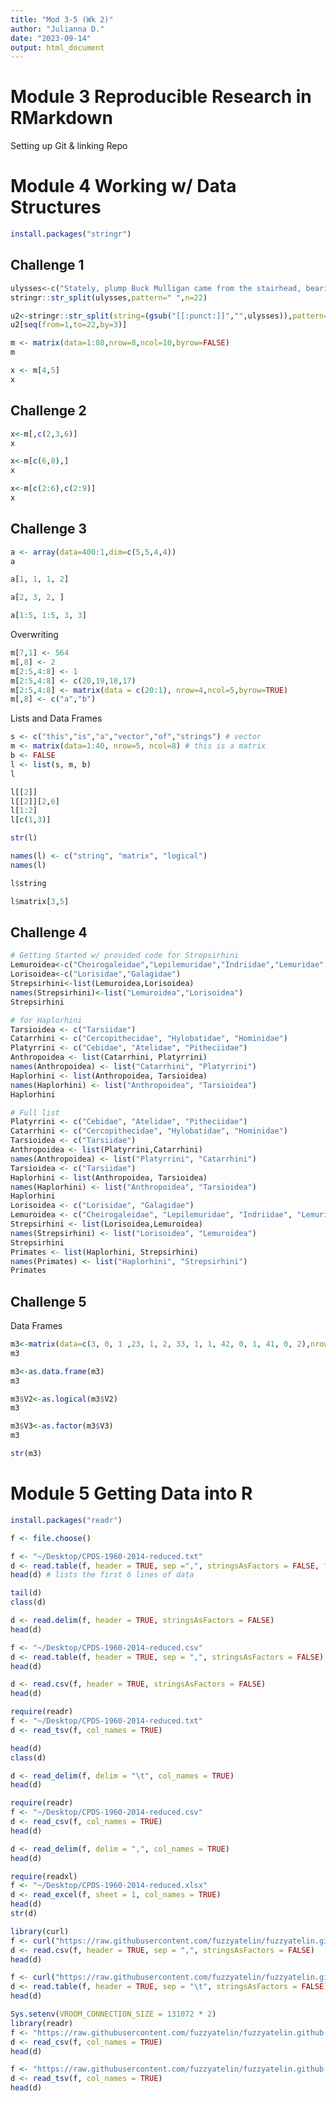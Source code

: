 ```yaml
---
title: "Mod 3-5 (Wk 2)"
author: "Julianna D."
date: "2023-09-14"
output: html_document
---
```

# Module 3 Reproducible Research in RMarkdown
Setting up Git & linking Repo

# Module 4 Working w/ Data Structures
```r
install.packages("stringr")
```

## Challenge 1
```r
ulysses<-c("Stately, plump Buck Mulligan came from the stairhead, bearing a bowl of lather on which a mirror and a razor lay crossed.")
stringr::str_split(ulysses,pattern=" ",n=22)
```

```r
u2<-stringr::str_split(string=(gsub("[[:punct:]]","",ulysses)),pattern=" ",n=22)
u2[seq(from=1,to=22,by=3)]
```

```r
m <- matrix(data=1:80,nrow=8,ncol=10,byrow=FALSE)
m
```

```r
x <- m[4,5]
x
```

## Challenge 2
```r
x<-m[,c(2,3,6)]
x
```

```r
x<-m[c(6,8),]
x
```

```r
x<-m[c(2:6),c(2:9)]
x
```
## Challenge 3

```r
a <- array(data=400:1,dim=c(5,5,4,4))
a
```
```r
a[1, 1, 1, 2]
```

```r
a[2, 3, 2, ]
```

```r
a[1:5, 1:5, 3, 3]
```

Overwriting
```r
m[7,1] <- 564
m[,8] <- 2
m[2:5,4:8] <- 1
m[2:5,4:8] <- c(20,19,18,17)
m[2:5,4:8] <- matrix(data = c(20:1), nrow=4,ncol=5,byrow=TRUE)
m[,8] <- c("a","b")
```

Lists and Data Frames
```r
s <- c("this","is","a","vector","of","strings") # vector
m <- matrix(data=1:40, nrow=5, ncol=8) # this is a matrix
b <- FALSE 
l <- list(s, m, b) 
l
```

```r
l[[2]] 
l[[2]][2,6]
l[1:2] 
l[c(1,3)]
```

```r
str(l)
```

```r
names(l) <- c("string", "matrix", "logical")
names(l)
```

```r
l$string 
```

```r
l$matrix[3,5]
```

## Challenge 4
```r
# Getting Started w/ provided code for Strepsirhini
Lemuroidea<-c("Cheirogaleidae","Lepilemuridae","Indriidae","Lemuridae","Daubentoniidae")
Lorisoidea<-c("Lorisidae","Galagidae")
Strepsirhini<-list(Lemuroidea,Lorisoidea)
names(Strepsirhini)<-list("Lemuroidea","Lorisoidea")
Strepsirhini
```
```r
# for Haplorhini
Tarsioidea <- c("Tarsiidae")
Catarrhini <- c("Cercopithecidae", "Hylobatidae", "Hominidae")
Platyrrini <- c("Cebidae", "Atelidae", "Pitheciidae")
Anthropoidea <- list(Catarrhini, Platyrrini)
names(Anthropoidea) <- list("Catarrhini", "Platyrrini")
Haplorhini <- list(Anthropoidea, Tarsioidea)
names(Haplorhini) <- list("Anthropoidea", "Tarsioidea")
Haplorhini
```

```r
# Full list
Platyrrini <- c("Cebidae", "Atelidae", "Pitheciidae")
Catarrhini <- c("Cercopithecidae", "Hylobatidae", "Hominidae")
Tarsioidea <- c("Tarsiidae")
Anthropoidea <- list(Platyrrini,Catarrhini)
names(Anthropoidea) <- list("Platyrrini", "Catarrhini")
Tarsioidea <- c("Tarsiidae")
Haplorhini <- list(Anthropoidea, Tarsioidea)
names(Haplorhini) <- list("Anthropoidea", "Tarsioidea")
Haplorhini
Lorisoidea <- c("Lorisidae", "Galagidae")
Lemuroidea <- c("Cheirogaleidae", "Lepilemuridae", "Indriidae", "Lemuridae", "Daubentoniidae")
Strepsirhini <- list(Lorisoidea,Lemuroidea)
names(Strepsirhini) <- list("Lorisoidea", "Lemuroidea")
Strepsirhini
Primates <- list(Haplorhini, Strepsirhini)
names(Primates) <- list("Haplorhini", "Strepsirhini")
Primates
```

## Challenge 5
Data Frames
```r
m3<-matrix(data=c(3, 0, 1 ,23, 1, 2, 33, 1, 1, 42, 0, 1, 41, 0, 2),nrow=5,ncol=3,byrow=TRUE)
m3
```

```r
m3<-as.data.frame(m3)
m3
```

```r
m3$V2<-as.logical(m3$V2)
m3
```

```r
m3$V3<-as.factor(m3$V3)
m3
```

```r
str(m3)
```

# Module 5 Getting Data into R
```r
install.packages("readr")
```

```r
f <- file.choose()
```

```r
f <- "~/Desktop/CPDS-1960-2014-reduced.txt"
d <- read.table(f, header = TRUE, sep =",", stringsAsFactors = FALSE, fill=T)
head(d) # lists the first 6 lines of data
```

```r
tail(d)
class(d)
```

```r
d <- read.delim(f, header = TRUE, stringsAsFactors = FALSE)
head(d)
```
```r
f <- "~/Desktop/CPDS-1960-2014-reduced.csv"
d <- read.table(f, header = TRUE, sep = ",", stringsAsFactors = FALSE)
head(d)
```
```r
d <- read.csv(f, header = TRUE, stringsAsFactors = FALSE)
head(d)
```
```r
require(readr)
f <- "~/Desktop/CPDS-1960-2014-reduced.txt"
d <- read_tsv(f, col_names = TRUE)
```
```r
head(d)
class(d)
```

```r
d <- read_delim(f, delim = "\t", col_names = TRUE)
head(d)
```

```r
require(readr)
f <- "~/Desktop/CPDS-1960-2014-reduced.csv"
d <- read_csv(f, col_names = TRUE)
head(d)
```

```r
d <- read_delim(f, delim = ",", col_names = TRUE)
head(d)
```
```r
require(readxl)
f <- "~/Desktop/CPDS-1960-2014-reduced.xlsx"
d <- read_excel(f, sheet = 1, col_names = TRUE)
head(d)
str(d)
```

```r
library(curl)
f <- curl("https://raw.githubusercontent.com/fuzzyatelin/fuzzyatelin.github.io/master/AN588_Fall23/CPDS-1960-2014-reduced.csv")
d <- read.csv(f, header = TRUE, sep = ",", stringsAsFactors = FALSE)
head(d)
```

```r
f <- curl("https://raw.githubusercontent.com/fuzzyatelin/fuzzyatelin.github.io/master/AN588_Fall23/CPDS-1960-2014-reduced.txt")
d <- read.table(f, header = TRUE, sep = "\t", stringsAsFactors = FALSE)
head(d)
```

```r
Sys.setenv(VROOM_CONNECTION_SIZE = 131072 * 2)
library(readr)
f <- "https://raw.githubusercontent.com/fuzzyatelin/fuzzyatelin.github.io/master/AN588_Fall23/CPDS-1960-2014-reduced.csv"
d <- read_csv(f, col_names = TRUE)
head(d)
```

```r
f <- "https://raw.githubusercontent.com/fuzzyatelin/fuzzyatelin.github.io/master/AN588_Fall23/CPDS-1960-2014-reduced.txt"
d <- read_tsv(f, col_names = TRUE)
head(d)
```

